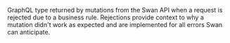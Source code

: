GraphQL type returned by mutations from the Swan API when a request is rejected due to a business rule.
Rejections provide context to why a mutation didn't work as expected and are implemented for all errors Swan can anticipate.